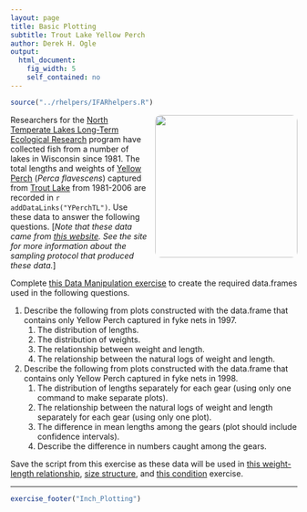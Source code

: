```yaml
---
layout: page
title: Basic Plotting
subtitle: Trout Lake Yellow Perch
author: Derek H. Ogle
output: 
  html_document: 
    fig_width: 5
    self_contained: no
---
```

```r
source("../rhelpers/IFARhelpers.R")
```

<img style="float: right; margin: 0px 0px 10px 10px; border-radius:10px;" src="imgs/yellow-perch=2.jpg" width="250px" />
Researchers for the [North Temperate Lakes Long-Term Ecological Research](https://lter.limnology.wisc.edu/) program have collected fish from a number of lakes in Wisconsin since 1981.  The total lengths and weights of [Yellow Perch](https://en.wikipedia.org/wiki/Yellow_perch) (*Perca flavescens*) captured from [Trout Lake](https://lter.limnology.wisc.edu/researchsite/trout-lake) from 1981-2006 are recorded in `r addDataLinks("YPerchTL")`.  Use these data to answer the following questions.  [*Note that these data came from [this website](https://lter.limnology.wisc.edu/dataset/north-temperate-lakes-lter-fish-lengths-and-weights-1981-current).  See the site for more information about the sampling protocol that produced these data.*]

Complete [this Data Manipulation exercise](YPTroutLake_DataManip.html) to create the required data.frames used in the following questions.

1. Describe the following from plots constructed with the data.frame that contains only Yellow Perch captured in fyke nets in 1997.
    1. The distribution of lengths.
    1. The distribution of weights.
    1. The relationship between weight and length.
    1. The relationship between the natural logs of weight and length.
1. Describe the following from plots constructed with the data.frame that contains only Yellow Perch captured in fyke nets in 1998.
    1. The distribution of lengths separately for each gear (using only one command to make separate plots).
    1. The relationship between the natural logs of weight and length separately for each gear (using only one plot).
    1. The difference in mean lengths among the gears (plot should include confidence intervals).
    1. Describe the difference in numbers caught among the gears.

Save the script from this exercise as these data will be used in [this weight-length relationship](YPTroutLake_WL_A.html), [size structure](YPTroutLake_SizeStrux.html), and [this condition](YPTroutLake_Condition) exercise.

---
```r
exercise_footer("Inch_Plotting")
```
